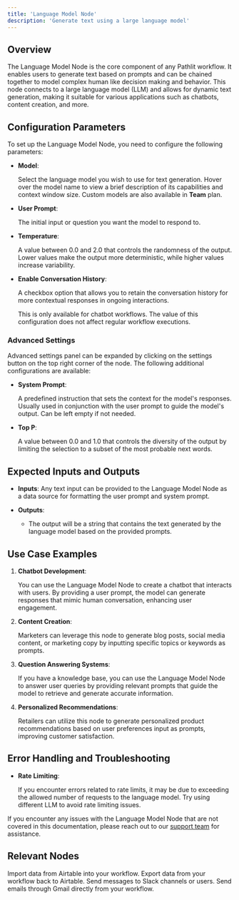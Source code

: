 ```yaml
---
title: 'Language Model Node'
description: 'Generate text using a large language model'
---
```


## Overview
The Language Model Node is the core component of any Pathlit workflow. It enables users to generate text based on prompts and can be chained together to model complex human like decision making and behavior. This node connects to a large language model (LLM) and allows for dynamic text generation, making it suitable for various applications such as chatbots, content creation, and more.

## Configuration Parameters

To set up the Language Model Node, you need to configure the following parameters:

* **Model**:

    Select the language model you wish to use for text generation. Hover over the model name to view a brief description of its capabilities and context window size. Custom models are also available in **Team** plan.

* **User Prompt**:

    The initial input or question you want the model to respond to.

* **Temperature**:

    A value between 0.0 and 2.0 that controls the randomness of the output. Lower values make the output more deterministic, while higher values increase variability.

* **Enable Conversation History**:

    A checkbox option that allows you to retain the conversation history for more contextual responses in ongoing interactions.

    <Note>This is only available for chatbot workflows. The value of this configuration does not affect regular workflow executions.</Note>

### Advanced Settings

Advanced settings panel can be expanded by clicking on the settings button on the top right corner of the node. The following additional configurations are available:

* **System Prompt**:

    A predefined instruction that sets the context for the model's responses. Usually used in conjunction with the user prompt to guide the model's output. Can be left empty if not needed.

* **Top P**:

    A value between 0.0 and 1.0 that controls the diversity of the output by limiting the selection to a subset of the most probable next words.

## Expected Inputs and Outputs
- **Inputs**:
  Any text input can be provided to the Language Model Node as a data source for formatting the user prompt and system prompt.

- **Outputs**:
  - The output will be a string that contains the text generated by the language model based on the provided prompts.

## Use Case Examples
1. **Chatbot Development**:

    You can use the Language Model Node to create a chatbot that interacts with users. By providing a user prompt, the model can generate responses that mimic human conversation, enhancing user engagement.

2. **Content Creation**:

    Marketers can leverage this node to generate blog posts, social media content, or marketing copy by inputting specific topics or keywords as prompts.

3. **Question Answering Systems**:

    If you have a knowledge base, you can use the Language Model Node to answer user queries by providing relevant prompts that guide the model to retrieve and generate accurate information.

4. **Personalized Recommendations**:

    Retailers can utilize this node to generate personalized product recommendations based on user preferences input as prompts, improving customer satisfaction.

## Error Handling and Troubleshooting
- **Rate Limiting**:

    If you encounter errors related to rate limits, it may be due to exceeding the allowed number of requests to the language model. Try using different LLM to avoid rate limiting issues.

If you encounter any issues with the Language Model Node that are not covered in this documentation, please reach out to our [support team](mailto:dev@pathlit.ai) for assistance.

## Relevant Nodes
<CardGroup>
  <Card
    title="Airtable Input Node"
    href="/pathways/airtable-in"
  >
    Import data from Airtable into your workflow.
  </Card>
  <Card
    title="Airtable Output Node"
    href="/pathways/airtable-output"
  >
    Export data from your workflow back to Airtable.
  </Card>
  <Card
    title="Slack Message Send Node"
    href="/pathways/slack-message-send"
  >
    Send messages to Slack channels or users.
  </Card>
  <Card
    title="Gmail Send Node"
    href="/pathways/gmail-send"
  >
    Send emails through Gmail directly from your workflow.
  </Card>
</CardGroup>